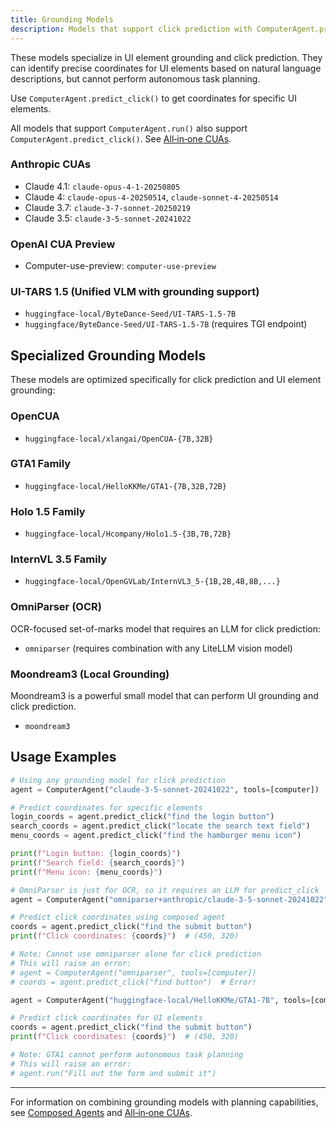 ```yaml
---
title: Grounding Models
description: Models that support click prediction with ComputerAgent.predict_click()
---
```


These models specialize in UI element grounding and click prediction. They can identify precise coordinates for UI elements based on natural language descriptions, but cannot perform autonomous task planning.

Use `ComputerAgent.predict_click()` to get coordinates for specific UI elements.

All models that support `ComputerAgent.run()` also support `ComputerAgent.predict_click()`. See [All‑in‑one CUAs](./computer-use-agents).

### Anthropic CUAs

- Claude 4.1: `claude-opus-4-1-20250805`
- Claude 4: `claude-opus-4-20250514`, `claude-sonnet-4-20250514`
- Claude 3.7: `claude-3-7-sonnet-20250219`
- Claude 3.5: `claude-3-5-sonnet-20241022`

### OpenAI CUA Preview
- Computer-use-preview: `computer-use-preview`

### UI-TARS 1.5 (Unified VLM with grounding support)
- `huggingface-local/ByteDance-Seed/UI-TARS-1.5-7B`
- `huggingface/ByteDance-Seed/UI-TARS-1.5-7B` (requires TGI endpoint)

## Specialized Grounding Models

These models are optimized specifically for click prediction and UI element grounding:

### OpenCUA
- `huggingface-local/xlangai/OpenCUA-{7B,32B}`

### GTA1 Family
- `huggingface-local/HelloKKMe/GTA1-{7B,32B,72B}`

### Holo 1.5 Family
- `huggingface-local/Hcompany/Holo1.5-{3B,7B,72B}`

### InternVL 3.5 Family
- `huggingface-local/OpenGVLab/InternVL3_5-{1B,2B,4B,8B,...}`

### OmniParser (OCR)

OCR-focused set-of-marks model that requires an LLM for click prediction:

- `omniparser` (requires combination with any LiteLLM vision model)

### Moondream3 (Local Grounding)

Moondream3 is a powerful small model that can perform UI grounding and click prediction.

- `moondream3`

## Usage Examples

```python
# Using any grounding model for click prediction
agent = ComputerAgent("claude-3-5-sonnet-20241022", tools=[computer])

# Predict coordinates for specific elements
login_coords = agent.predict_click("find the login button")
search_coords = agent.predict_click("locate the search text field")
menu_coords = agent.predict_click("find the hamburger menu icon")

print(f"Login button: {login_coords}")
print(f"Search field: {search_coords}")
print(f"Menu icon: {menu_coords}")
```

```python
# OmniParser is just for OCR, so it requires an LLM for predict_click
agent = ComputerAgent("omniparser+anthropic/claude-3-5-sonnet-20241022", tools=[computer])

# Predict click coordinates using composed agent
coords = agent.predict_click("find the submit button")
print(f"Click coordinates: {coords}")  # (450, 320)

# Note: Cannot use omniparser alone for click prediction
# This will raise an error:
# agent = ComputerAgent("omniparser", tools=[computer])
# coords = agent.predict_click("find button")  # Error!
```

```python
agent = ComputerAgent("huggingface-local/HelloKKMe/GTA1-7B", tools=[computer])

# Predict click coordinates for UI elements
coords = agent.predict_click("find the submit button")
print(f"Click coordinates: {coords}")  # (450, 320)

# Note: GTA1 cannot perform autonomous task planning
# This will raise an error:
# agent.run("Fill out the form and submit it")
```

---

For information on combining grounding models with planning capabilities, see [Composed Agents](./composed-agents) and [All‑in‑one CUAs](./computer-use-agents).
